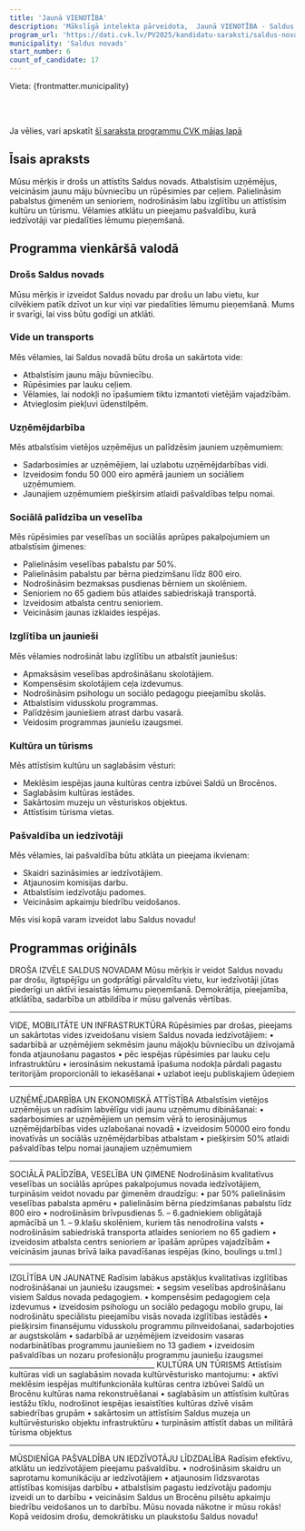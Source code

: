 ```yaml
---
title: 'Jaunā VIENOTĪBA'
description: 'Mākslīgā intelekta pārveidota,  Jaunā VIENOTĪBA - Saldus novads programma vienkāršā valodā'
program_url: 'https://dati.cvk.lv/PV2025/kandidatu-saraksti/saldus-novads/jauna-vienotiba'
municipality: 'Saldus novads'
start_number: 6
count_of_candidate: 17
---
```



Vieta: {frontmatter.municipality}<br/>

<Badge text="Droša vide" variant="note" size="small" /> <Badge text="Uzņēmējdarbības atbalsts" variant="note" size="small" /> <Badge text="Sociālā palīdzība ģimenēm" variant="note" size="small" /> <Badge text="Kvalitatīva izglītība" variant="note" size="small" /> <Badge text="Kultūras un tūrisma attīstība" variant="note" size="small" />

<br/><br/> 

<Card title='Šis ir mākslīga intelekta ģenerēts apraksts' icon='starlight'>
    Ja vēlies, vari apskatīt <a href={frontmatter.program_url} target='_blank'>šī saraksta programmu CVK mājas lapā</a>
    </Card>

## Īsais apraksts

Mūsu mērķis ir drošs un attīstīts Saldus novads. Atbalstīsim uzņēmējus, veicināsim jaunu māju būvniecību un rūpēsimies par ceļiem. Palielināsim pabalstus ģimenēm un senioriem, nodrošināsim labu izglītību un attīstīsim kultūru un tūrismu. Vēlamies atklātu un pieejamu pašvaldību, kurā iedzīvotāji var piedalīties lēmumu pieņemšanā.

## Programma vienkāršā valodā

### Drošs Saldus novads
Mūsu mērķis ir izveidot Saldus novadu par drošu un labu vietu, kur cilvēkiem patīk dzīvot un kur viņi var piedalīties lēmumu pieņemšanā. Mums ir svarīgi, lai viss būtu godīgi un atklāti.

### Vide un transports
Mēs vēlamies, lai Saldus novadā būtu droša un sakārtota vide:
*   Atbalstīsim jaunu māju būvniecību.
*   Rūpēsimies par lauku ceļiem.
*   Vēlamies, lai nodokļi no īpašumiem tiktu izmantoti vietējām vajadzībām.
*   Atvieglosim piekļuvi ūdenstilpēm.

### Uzņēmējdarbība
Mēs atbalstīsim vietējos uzņēmējus un palīdzēsim jauniem uzņēmumiem:
*   Sadarbosimies ar uzņēmējiem, lai uzlabotu uzņēmējdarbības vidi.
*   Izveidosim fondu 50 000 eiro apmērā jauniem un sociāliem uzņēmumiem.
*   Jaunajiem uzņēmumiem piešķirsim atlaidi pašvaldības telpu nomai.

### Sociālā palīdzība un veselība
Mēs rūpēsimies par veselības un sociālās aprūpes pakalpojumiem un atbalstīsim ģimenes:
*   Palielināsim veselības pabalstu par 50%.
*   Palielināsim pabalstu par bērna piedzimšanu līdz 800 eiro.
*   Nodrošināsim bezmaksas pusdienas bērniem un skolēniem.
*   Senioriem no 65 gadiem būs atlaides sabiedriskajā transportā.
*   Izveidosim atbalsta centru senioriem.
*   Veicināsim jaunas izklaides iespējas.

### Izglītība un jaunieši
Mēs vēlamies nodrošināt labu izglītību un atbalstīt jauniešus:
*   Apmaksāsim veselības apdrošināšanu skolotājiem.
*   Kompensēsim skolotājiem ceļa izdevumus.
*   Nodrošināsim psihologu un sociālo pedagogu pieejamību skolās.
*   Atbalstīsim vidusskolu programmas.
*   Palīdzēsim jauniešiem atrast darbu vasarā.
*   Veidosim programmas jauniešu izaugsmei.

### Kultūra un tūrisms
Mēs attīstīsim kultūru un saglabāsim vēsturi:
*   Meklēsim iespējas jauna kultūras centra izbūvei Saldū un Brocēnos.
*   Saglabāsim kultūras iestādes.
*   Sakārtosim muzeju un vēsturiskos objektus.
*   Attīstīsim tūrisma vietas.

### Pašvaldība un iedzīvotāji
Mēs vēlamies, lai pašvaldība būtu atklāta un pieejama ikvienam:
*   Skaidri sazināsimies ar iedzīvotājiem.
*   Atjaunosim komisijas darbu.
*   Atbalstīsim iedzīvotāju padomes.
*   Veicināsim apkaimju biedrību veidošanos.

Mēs visi kopā varam izveidot labu Saldus novadu!

## Programmas oriģināls

DROŠA IZVĒLE SALDUS NOVADAM
Mūsu mērķis ir veidot Saldus novadu par drošu, ilgtspējīgu un godprātīgi pārvaldītu vietu, kur iedzīvotāji jūtas piederīgi un aktīvi iesaistās lēmumu pieņemšanā. Demokrātija, pieejamība, atklātība, sadarbība un atbildība ir mūsu galvenās vērtības.
________________________________________
VIDE, MOBILITĀTE UN INFRASTRUKTŪRA
Rūpēsimies par drošas, pieejams un sakārtotas vides izveidošanu visiem Saldus novada iedzīvotājiem:
• sadarbībā ar uzņēmējiem sekmēsim jaunu mājokļu būvniecību un dzīvojamā fonda atjaunošanu pagastos
• pēc iespējas rūpēsimies par lauku ceļu infrastruktūru
• ierosināsim nekustamā īpašuma nodokļa pārdali pagastu teritorijām proporcionāli to iekasēšanai
• uzlabot ieeju publiskajiem ūdeņiem
________________________________________
UZŅĒMĒJDARBĪBA UN EKONOMISKĀ ATTĪSTĪBA
Atbalstīsim vietējos uzņēmējus un radīsim labvēlīgu vidi jaunu uzņēmumu dibināšanai:
• sadarbosimies ar uzņēmējiem un ņemsim vērā to ierosinājumus uzņēmējdarbības vides uzlabošanai novadā
• izveidosim 50000 eiro fondu inovatīvās un sociālās uzņēmējdarbības atbalstam
• piešķirsim 50% atlaidi pašvaldības telpu nomai jaunajiem uzņēmumiem
________________________________________
SOCIĀLĀ PALĪDZĪBA, VESELĪBA UN ĢIMENE
Nodrošināsim kvalitatīvus veselības un sociālās aprūpes pakalpojumus novada iedzīvotājiem, turpināsim veidot novadu par ģimenēm draudzīgu:
• par 50% palielināsim veselības pabalsta apmēru
• palielināsim bērna piedzimšanas pabalstu līdz 800 eiro
• nodrošināsim brīvpusdienas 5. – 6.gadniekiem obligātajā apmācībā un 1. – 9.klašu skolēniem, kuriem tās nenodrošina valsts
• nodrošināsim sabiedriskā transporta atlaides senioriem no 65 gadiem
• izveidosim atbalsta centrs senioriem ar īpašām aprūpes vajadzībām
• veicināsim jaunas brīvā laika pavadīšanas iespējas (kino, boulings u.tml.)

________________________________________
IZGLĪTĪBA UN JAUNATNE
Radīsim labākus apstākļus kvalitatīvas izglītības nodrošināšanai un jauniešu izaugsmei:
• segsim veselības apdrošināšanu visiem Saldus novada pedagogiem.
• kompensēsim pedagogiem ceļa izdevumus
• izveidosim psihologu un sociālo pedagogu mobilo grupu, lai nodrošinātu speciālistu pieejamību visās novada izglītības iestādēs
• piešķirsim finansējumu vidusskolu programmu pilnveidošanai, sadarbojoties ar augstskolām
• sadarbībā ar uzņēmējiem izveidosim vasaras nodarbinātības programmu jauniešiem no 13 gadiem
• izveidosim pašvaldības un nozaru profesionāļu programmu jauniešu izaugsmei ________________________________________
KULTŪRA UN TŪRISMS
Attīstīsim kultūras vidi un saglabāsim novada kultūrvēsturisko mantojumu:
• aktīvi meklēsim iespējas multifunkcionāla kultūras centra izbūvei Saldū un Brocēnu kultūras nama rekonstruēšanai
• saglabāsim un attīstīsim kultūras iestāžu tīklu, nodrošinot iespējas iesaistīties kultūras dzīvē visām sabiedrības grupām
• sakārtosim un attīstīsim Saldus muzeja un kultūrvēsturisko objektu infrastruktūru
• turpināsim attīstīt dabas un militārā tūrisma objektus
________________________________________
MŪSDIENĪGA PAŠVALDĪBA UN IEDZĪVOTĀJU LĪDZDALĪBA
Radīsim efektīvu, atklātu un iedzīvotājiem pieejamu pašvaldību.
• nodrošināsim skaidru un saprotamu komunikāciju ar iedzīvotājiem
• atjaunosim līdzsvarotas attīstības komisijas darbību
• atbalstīsim pagastu iedzīvotāju padomju izveidi un to darbību
• veicināsim Saldus un Brocēnu pilsētu apkaimju biedrību veidošanos un to darbību.
Mūsu novada nākotne ir mūsu rokās! Kopā veidosim drošu, demokrātisku un plaukstošu Saldus novadu!

